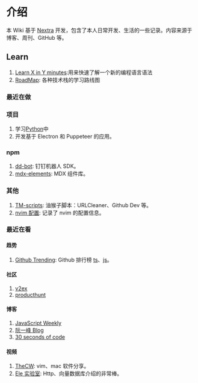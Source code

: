 # 介绍

本 Wiki 基于 [Nextra](./Website/Nextra.mdx) 开发，包含了本人日常开发、生活的一些记录。内容来源于博客、周刊、GitHub 等。

## Learn

1. [Learn X in Y minutes](https://learnxinyminutes.com/):用来快速了解一个新的编程语言语法
2. [RoadMap](https://roadmap.sh/): 各种技术栈的学习路线图

### 最近在做

### 项目

1. 学习[Python](./Development/Python.mdx)中
2. 开发基于 Electron 和 Puppeteer 的应用。

### npm

1. [dd-bot](https://www.npmjs.com/package/dd-bot): 钉钉机器人 SDK。<Badge github="https://github.com/try-to-fly/dingtalk-bot" npm="dd-bot" />
2. [mdx-elements](https://mdx.dev-hub.top/): MDX 组件库。<Badge github="https://github.com/try-to-fly/mdx-components" npm="mdx-elements" />

### 其他

1. [TM-scripts](https://github.com/try-to-fly/TM-scripts): 油猴子脚本：URLCleaner、Github Dev 等。
2. [nvim 配置](https://github.com/try-to-fly/init.vim): 记录了 nvim 的配置信息。

### 最近在看

#### 趋势

1.  [Github Trending](https://github.com/trending): Github 排行榜 [ts](https://github.com/trending/typescript?since=daily)、[js](https://github.com/trending/javascript?since=daily)。

#### 社区

1. [v2ex](https://v2ex.com/)
2. [producthunt](https://www.producthunt.com/)

#### 博客

1. [JavaScript Weekly](https://javascriptweekly.com/)
2. [阮一峰 Blog](https://www.ruanyifeng.com/blog/)
3. [30 seconds of code](https://www.30secondsofcode.org/)

#### 视频

1. [TheCW](https://space.bilibili.com/13081489/): vim、mac 软件分享。
2. [Ele 实验室](https://space.bilibili.com/481434238): Http、向量数据库介绍的非常棒。